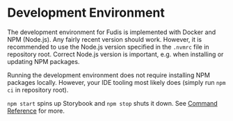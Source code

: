 
<Meta title="Documentation/Development/Development Environment" />

# Development Environment

The development environment for Fudis is implemented with Docker and NPM (Node.js). Any fairly recent version should work. However, it is recommended to use the Node.js version specified in the `.nvmrc` file in repository root. Correct Node.js version is important, e.g. when installing or updating NPM packages.

Running the development environment does not require installing NPM packages locally. However, your IDE tooling most likely does (simply run `npm ci` in repository root).

`npm start` spins up Storybook and `npm stop` shuts it down. See [Command Reference](/docs/documentation-development-command-reference--documentation) for more.
